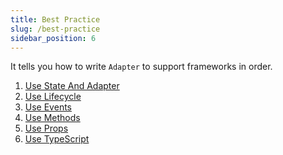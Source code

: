 ```yaml
---
title: Best Practice
slug: /best-practice
sidebar_position: 6
---
```



It tells you how to write `Adapter` to support frameworks in order.


1. [Use State And Adapter](./use-state)
2. [Use Lifecycle](./use-lifecycle)
3. [Use Events](./use-events)
4. [Use Methods](./use-methods)
5. [Use Props](./use-props)
6. [Use TypeScript](./use-typescript)
